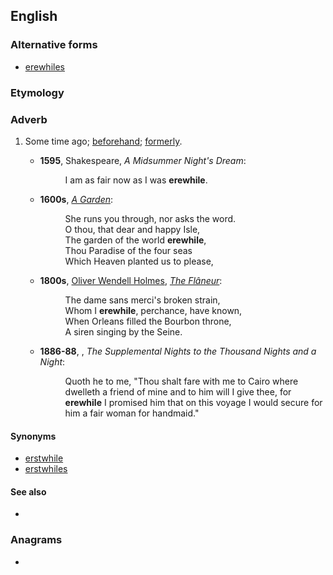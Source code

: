 ==English==

===Alternative forms===
* [[erewhiles]]

===Etymology===
{{affix|en|ere|while}}

===Adverb===
{{en-adv|-}}

# {{lb|en|archaic|or|poetic}} Some time ago; [[beforehand]]; [[formerly]].
#* '''1595''', Shakespeare, ''A Midsummer Night's Dream'':
#*: I am as fair now as I was '''erewhile'''.
#* '''1600s''', {{w|Andrew Marvell}} ''[[s:A Garden|A Garden]]'':
#*: She runs you through, nor asks the word.
#*: O thou, that dear and happy Isle,
#*: The garden of the world '''erewhile''',
#*: Thou Paradise of the four seas
#*: Which Heaven planted us to please,
#* '''1800s''', [[w:Oliver Wendell Holmes, Sr.|Oliver Wendell Holmes]], ''[[s:The Flâneur|The Flâneur]]'':
#*: The dame sans merci's broken strain,
#*: Whom I '''erewhile''', perchance, have known,
#*: When Orleans filled the Bourbon throne,
#*: A siren singing by the Seine.
#* '''1886-88''', {{w|Richard F. Burton}}, ''The Supplemental Nights to the Thousand Nights and a Night'':
#*: Quoth he to me, "Thou shalt fare with me to Cairo where dwelleth a friend of mine and to him will I give thee, for '''erewhile''' I promised him that on this voyage I would secure for him a fair woman for handmaid."

====Synonyms====
* [[erstwhile]]
* [[erstwhiles]]

====See also====
* {{l|en|whilere}}

===Anagrams===
* {{anagrams|en|a=eeehilrw|wheelier|while-ere|wire-heel}}